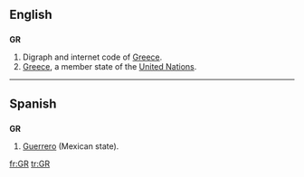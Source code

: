 {{also|gr|.gr|gr.}}
==English==

==={{abbreviation}}===
'''GR'''

# Digraph and internet code of [[Greece]].
# [[Greece]], a member state of the [[United Nations]].

----

==Spanish==

==={{abbreviation}}===
'''GR'''

# [[Guerrero]] (Mexican state).

[[fr:GR]]
[[tr:GR]]